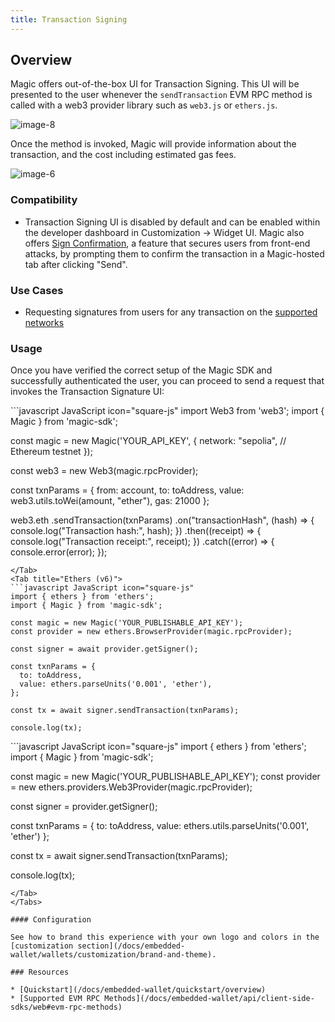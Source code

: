 ```yaml
---
title: Transaction Signing
---
```


## Overview

Magic offers out-of-the-box UI for Transaction Signing. This UI will be presented to the user whenever the `sendTransaction` EVM RPC method is called with a web3 provider library such as `web3.js` or `ethers.js`.

<Frame>
  <img src="/images/image-8.webp" alt="image-8" />
</Frame>

Once the method is invoked, Magic will provide information about the transaction, and the cost including estimated gas fees.

<Frame>
  <img src="/images/image-6.webp" alt="image-6" />
</Frame>

### Compatibility

- Transaction Signing UI is disabled by default and can be enabled within the developer dashboard in Customization -> Widget UI. Magic also offers [Sign Confirmation](/docs/embedded-wallet/wallets/security/sign-confirmation), a feature that secures users from front-end attacks, by prompting them to confirm the transaction in a Magic-hosted tab after clicking "Send".

### Use Cases

- Requesting signatures from users for any transaction on the [supported networks](/docs/embedded-wallet/blockchains/overview)

### Usage

⁠Once you have verified the correct setup of the Magic SDK and successfully authenticated the user, you can proceed to send a request that invokes the Transaction Signature UI: ⁠

<Tabs>
<Tab title="Web3.js">
```javascript JavaScript icon="square-js"
import Web3 from 'web3';
import { Magic } from 'magic-sdk';

const magic = new Magic('YOUR_API_KEY', {
  network: "sepolia", // Ethereum testnet
});

const web3 = new Web3(magic.rpcProvider);

const txnParams = {
  from: account,
  to: toAddress,
  value: web3.utils.toWei(amount, "ether"),
  gas: 21000
};

web3.eth
  .sendTransaction(txnParams)
  .on("transactionHash", (hash) => {
    console.log("Transaction hash:", hash);
  })
  .then((receipt) => {
    console.log("Transaction receipt:", receipt);
  })
  .catch((error) => {
    console.error(error);
  });
```
</Tab>
<Tab title="Ethers (v6)">
```javascript JavaScript icon="square-js"
import { ethers } from 'ethers';
import { Magic } from 'magic-sdk';

const magic = new Magic('YOUR_PUBLISHABLE_API_KEY');
const provider = new ethers.BrowserProvider(magic.rpcProvider);

const signer = await provider.getSigner();

const txnParams = {
  to: toAddress,
  value: ethers.parseUnits('0.001', 'ether'),
};

const tx = await signer.sendTransaction(txnParams);

console.log(tx);
```

</Tab>
<Tab title="Ethers (v5)">
```javascript JavaScript icon="square-js"
import { ethers } from 'ethers';
import { Magic } from 'magic-sdk';

const magic = new Magic('YOUR_PUBLISHABLE_API_KEY');
const provider = new ethers.providers.Web3Provider(magic.rpcProvider);

const signer = provider.getSigner();

const txnParams = {
  to: toAddress,
  value: ethers.utils.parseUnits('0.001', 'ether')
};

const tx = await signer.sendTransaction(txnParams);

console.log(tx);
```
</Tab>
</Tabs>

#### Configuration

See how to brand this experience with your own logo and colors in the [customization section](/docs/embedded-wallet/wallets/customization/brand-and-theme).

### Resources

* [Quickstart](/docs/embedded-wallet/quickstart/overview)
* [Supported EVM RPC Methods](/docs/embedded-wallet/api/client-side-sdks/web#evm-rpc-methods)


